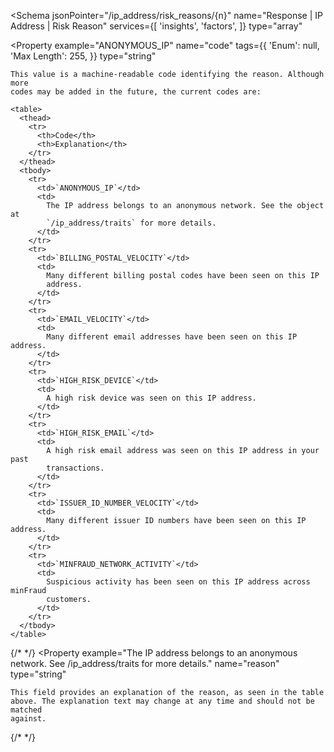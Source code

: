 <Schema
  jsonPointer="/ip_address/risk_reasons/{n}"
  name="Response | IP Address | Risk Reason"
  services={[
    'insights',
    'factors',
  ]}
  type="array<object>"
>
  <Property
    example="ANONYMOUS_IP"
    name="code"
    tags={{
      'Enum': null,
      'Max Length': 255,
    }}
    type="string"
  >
    This value is a machine-readable code identifying the reason. Although more
    codes may be added in the future, the current codes are:

    <table>
      <thead>
        <tr>
          <th>Code</th>
          <th>Explanation</th>
        </tr>
      </thead>
      <tbody>
        <tr>
          <td>`ANONYMOUS_IP`</td>
          <td>
            The IP address belongs to an anonymous network. See the object at
            `/ip_address/traits` for more details.
          </td>
        </tr>
        <tr>
          <td>`BILLING_POSTAL_VELOCITY`</td>
          <td>
            Many different billing postal codes have been seen on this IP
            address.
          </td>
        </tr>
        <tr>
          <td>`EMAIL_VELOCITY`</td>
          <td>
            Many different email addresses have been seen on this IP address.
          </td>
        </tr>
        <tr>
          <td>`HIGH_RISK_DEVICE`</td>
          <td>
            A high risk device was seen on this IP address.
          </td>
        </tr>
        <tr>
          <td>`HIGH_RISK_EMAIL`</td>
          <td>
            A high risk email address was seen on this IP address in your past
            transactions.
          </td>
        </tr>
        <tr>
          <td>`ISSUER_ID_NUMBER_VELOCITY`</td>
          <td>
            Many different issuer ID numbers have been seen on this IP address.
          </td>
        </tr>
        <tr>
          <td>`MINFRAUD_NETWORK_ACTIVITY`</td>
          <td>
            Suspicious activity has been seen on this IP address across minFraud
            customers.
          </td>
        </tr>
      </tbody>
    </table>
  </Property>

  {/* <!--lint disable maximum-line-length --> */}
  <Property
    example="The IP address belongs to an anonymous network. See /ip_address/traits for more details."
    name="reason"
    type="string"
  >
    This field provides an explanation of the reason, as seen in the table
    above. The explanation text may change at any time and should not be matched
    against.
  </Property>
  {/* <!--lint enable maximum-line-length --> */}
</Schema>
